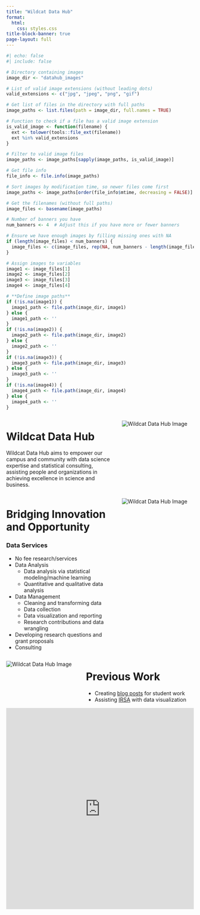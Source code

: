 ```yaml
---
title: "Wildcat Data Hub"
format: 
  html:
    css: styles.css
title-block-banner: true
page-layout: full 
---
```


```r
#| echo: false
#| include: false

# Directory containing images
image_dir <- "datahub_images"

# List of valid image extensions (without leading dots)
valid_extensions <- c("jpg", "jpeg", "png", "gif")

# Get list of files in the directory with full paths
image_paths <- list.files(path = image_dir, full.names = TRUE)

# Function to check if a file has a valid image extension
is_valid_image <- function(filename) {
  ext <- tolower(tools::file_ext(filename))
  ext %in% valid_extensions
}

# Filter to valid image files
image_paths <- image_paths[sapply(image_paths, is_valid_image)]

# Get file info
file_info <- file.info(image_paths)

# Sort images by modification time, so newer files come first
image_paths <- image_paths[order(file_info$mtime, decreasing = FALSE)]

# Get the filenames (without full paths)
image_files <- basename(image_paths)

# Number of banners you have
num_banners <- 4  # Adjust this if you have more or fewer banners

# Ensure we have enough images by filling missing ones with NA
if (length(image_files) < num_banners) {
  image_files <- c(image_files, rep(NA, num_banners - length(image_files)))
}

# Assign images to variables
image1 <- image_files[1]
image2 <- image_files[2]
image3 <- image_files[3]
image4 <- image_files[4]

# **Define image paths**
if (!is.na(image1)) {
  image1_path <- file.path(image_dir, image1)
} else {
  image1_path <- ''
}
if (!is.na(image2)) {
  image2_path <- file.path(image_dir, image2)
} else {
  image2_path <- ''
}
if (!is.na(image3)) {
  image3_path <- file.path(image_dir, image3)
} else {
  image3_path <- ''
}
if (!is.na(image4)) {
  image4_path <- file.path(image_dir, image4)
} else {
  image4_path <- ''
}

```

::: {.banner}

:::: {.columns}

::: {.column width="60%"}

# Wildcat Data Hub

Wildcat Data Hub aims to empower our campus and community with data science expertise and statistical consulting, assisting people and organizations in achieving excellence in science and business.

:::

::: {.column width="40%"}

![](`r image1_path`){alt="Wildcat Data Hub Image"}

:::

::::

:::


::: {.banner .banner--blue}

:::: {.columns}

::: {.column width="60%"}

# Bridging Innovation and Opportunity
### Data Services

* No fee research/services
* Data Analysis
    + Data analysis via statistical modeling/machine learning
    + Quantitative and qualitative data analysis
* Data Management
    + Cleaning and transforming data
    + Data collection
    + Data visualization and reporting
    + Research contributions and data wrangling
* Developing research questions and grant proposals
* Consulting
:::

::: {.column width="40%"}

![](`r image2_path`){alt="Wildcat Data Hub Image"}


:::

::::

:::


::: {.banner .banner--reverse .banner--light}

:::: {.columns}

::: {.column width="40%"}

![](`r image3_path`){alt="Wildcat Data Hub Image"}

:::

::: {.column width="60%"}

# Previous Work
* Creating [blog posts](../projects.qmd) for student work
* Assisting [IRSA](https://www.csuchico.edu/ir/) with data visualization
:::

::::

:::


::: {.banner .banner--light}


<iframe id="JotFormIFrame-241545296222152" title="Wildcat Data Hub Client Intake Form" onload="window.parent.scrollTo(0,0)" allowtransparency="true" allow="geolocation; microphone; camera; fullscreen" src="https://form.jotform.com/241545296222152" frameborder="0" style="min-width:100%;max-width:25%;height:539px;border:none;" scrolling="no"> </iframe>


:::

```{=html}
<script src='https://cdn.jotfor.ms/s/umd/latest/for-form-embed-handler.js'></script>
    <script>window.jotformEmbedHandler("iframe[id='JotFormIFrame-241545296222152']", "https://form.jotform.com/")</script>
```